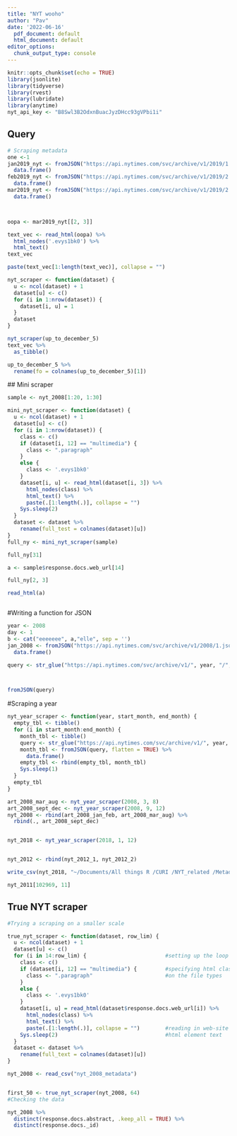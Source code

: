 ```yaml
---
title: "NYT wooho"
author: "Pav"
date: '2022-06-16'
  pdf_document: default
  html_document: default
editor_options:
  chunk_output_type: console
---
```


```r
knitr::opts_chunk$set(echo = TRUE)
library(jsonlite) 
library(tidyverse)
library(rvest)
library(lubridate)
library(anytime)
nyt_api_key <- "B8Swl3B2OdxnBuacJyzDHcc93gVPbi1i"
```

## Query 


```r
# Scraping metadata
one <-1 
jan2019_nyt <- fromJSON("https://api.nytimes.com/svc/archive/v1/2019/1.json?api-key={api}", flatten = TRUE) %>%
  data.frame()
feb2019_nyt <- fromJSON("https://api.nytimes.com/svc/archive/v1/2019/2.json?api-key={api}", flatten = TRUE) %>%
  data.frame()
mar2019_nyt <- fromJSON("https://api.nytimes.com/svc/archive/v1/2019/2.json?api-key={api}", flatten = TRUE) %>%
  data.frame()



oopa <- mar2019_nyt[[2, 3]]

text_vec <- read_html(oopa) %>%
  html_nodes('.evys1bk0') %>%
  html_text() 
text_vec

paste(text_vec[1:length(text_vec)], collapse = "")

nyt_scraper <- function(dataset) {
  u <- ncol(dataset) + 1
  dataset[u] <- c()
  for (i in 1:nrow(dataset)) {
    dataset[i, u] = 1
  }
  dataset
}

nyt_scraper(up_to_december_5)
text_vec %>%
  as_tibble()

up_to_december_5 %>%
  rename(fo = colnames(up_to_december_5)[1])

```

 ## Mini scraper 
```r
sample <- nyt_2008[1:20, 1:30]

mini_nyt_scraper <- function(dataset) {
  u <- ncol(dataset) + 1
  dataset[u] <- c()
  for (i in 1:nrow(dataset)) {
    class <- c()
    if (dataset[i, 12] == "multimedia") {
      class <- ".paragraph"
    }
    else {
      class <- '.evys1bk0'
    }
    dataset[i, u] <- read_html(dataset[i, 3]) %>%
      html_nodes(class) %>%
      html_text() %>%
      paste(.[1:length(.)], collapse = "")
    Sys.sleep(2)
  }
  dataset <- dataset %>%
    rename(full_test = colnames(dataset)[u])
}
full_ny <- mini_nyt_scraper(sample)

full_ny[31]

a <- sample$response.docs.web_url[14]

full_ny[2, 3]

read_html(a)



```

#Writing a function for JSON 


```r

year <- 2008
day <- 1
b <- cat("eeeeeee", a,"elle", sep = '')
jan_2008 <- fromJSON("https://api.nytimes.com/svc/archive/v1/2008/1.json?api-key={api}", flatten = TRUE) %>%
  data.frame() 

query <- str_glue("https://api.nytimes.com/svc/archive/v1/", year, "/", day, ".json?api-key=B8Swl3B2OdxnBuacJyzDHcc93gVPbi1i", sep = '')



fromJSON(query)
```


#Scraping a year

```r
nyt_year_scraper <- function(year, start_month, end_month) {
  empty_tbl <- tibble()
  for (i in start_month:end_month) {
    month_tbl <- tibble()
    query <- str_glue("https://api.nytimes.com/svc/archive/v1/", year, "/", i, ".json?api-key={api}", sep = '')
    month_tbl <- fromJSON(query, flatten = TRUE) %>%
      data.frame()
    empty_tbl <- rbind(empty_tbl, month_tbl)
    Sys.sleep(1)
  }
  empty_tbl
}

art_2008_mar_aug <- nyt_year_scraper(2008, 3, 8)
art_2008_sept_dec <- nyt_year_scraper(2008, 9, 12)
nyt_2008 <- rbind(art_2008_jan_feb, art_2008_mar_aug) %>%
  rbind(., art_2008_sept_dec)


nyt_2018 <- nyt_year_scraper(2018, 1, 12)


nyt_2012 <- rbind(nyt_2012_1, nyt_2012_2)

write_csv(nyt_2018, "~/Documents/All things R /CURI /NYT_related /Metadata only/nyt_2018_metadata")

nyt_2011[102969, 11]

```


## True NYT scraper 


```r

#Trying a scraping on a smaller scale

true_nyt_scraper <- function(dataset, row_lim) {
  u <- ncol(dataset) + 1
  dataset[u] <- c()
  for (i in 14:row_lim) {                         #setting up the loop 
    class <- c()
    if (dataset[i, 12] == "multimedia") {         #specifying html classes conditional
      class <- ".paragraph"                       #on the file types
    }
    else {
      class <- '.evys1bk0'
    }
    dataset[i, u] = read_html(dataset$response.docs.web_url[i]) %>%
      html_nodes(class) %>%
      html_text() %>%
      paste(.[1:length(.)], collapse = "")        #reading in web-site url and extracting
    Sys.sleep(2)                                  #html element text 
  }
  dataset <- dataset %>%
    rename(full_text = colnames(dataset)[u])
}

nyt_2008 <- read_csv("nyt_2008_metadata")


first_50 <- true_nyt_scraper(nyt_2008, 64)
#Checking the data

nyt_2008 %>%
  distinct(response.docs.abstract, .keep_all = TRUE) %>%
  distinct(response.docs._id)
```


